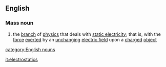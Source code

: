 ==English==
===Mass noun===
{{wikipedia}}
#{{physics}} the [[branch]] of [[physics]] that deals with [[static electricity]]; that is, with the [[force]] [[exerted]] by an [[unchanging]] [[electric field]] upon a [[charged]] [[object]]
[[category:English nouns]]

[[it:electrostatics]]